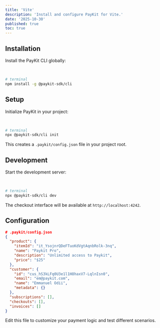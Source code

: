 ```yaml
---
title: 'Vite'
description: 'Install and configure PayKit for Vite.'
date: '2025-10-30'
published: true
toc: true
---
```


## Installation

Install the PayKit CLI globally:

<br />

```bash
# terminal
npm install -g @paykit-sdk/cli
```

## Setup

Initialize PayKit in your project:

<br />

```bash
# terminal
npx @paykit-sdk/cli init
```

This creates a `.paykit/config.json` file in your project root.

## Development

Start the development server:

<br />

```bash
# terminal
npx @paykit-sdk/cli dev
```

The checkout interface will be available at `http://localhost:4242`.

## Configuration

```json
# .paykit/config.json
{
  "product": {
    "itemId": "it_YsojnrQDeFTuoKdVgtAqnbRolk-3nq",
    "name": "Paykit Pro",
    "description": "Unlimited access to Paykit",
    "price": "$25"
  },
  "customer": {
    "id": "cus_hS3kLFq0U3e1l1H8haxV7-LqlnIsn0",
    "email": "em@paykit.com",
    "name": "Emmanuel Odii",
    "metadata": {}
  },
  "subscriptions": [],
  "checkouts": [],
  "invoices": []
}
```

Edit this file to customize your payment logic and test different scenarios.
